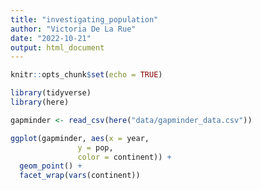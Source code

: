 ```yaml
---
title: "investigating_population"
author: "Victoria De La Rue"
date: "2022-10-21"
output: html_document
---
```


```r
knitr::opts_chunk$set(echo = TRUE)
```

```r
library(tidyverse)
library(here)
```

```r
gapminder <- read_csv(here("data/gapminder_data.csv"))

ggplot(gapminder, aes(x = year,
               y = pop,
               color = continent)) +
  geom_point() +
  facet_wrap(vars(continent))
```
